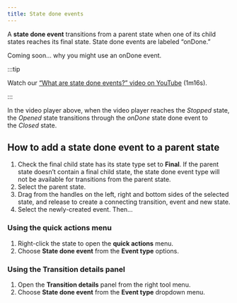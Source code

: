 ```yaml
---
title: State done events
---
```


A **state done event** transitions from a parent state when one of its child states reaches its final state. State done events are labeled “onDone.”

Coming soon… why you might use an onDone event.

:::tip

Watch our [“What are state done events?” video on YouTube](https://www.youtube.com/watch?v=3laC3gWBLnM&list=PLvWgkXBB3dd4I_l-djWVU2UGPyBgKfnTQ&index=11) (1m16s).

:::

<p>
  <ThemedImage
    alt="Video player state machine containing closed and opened states. On the Play event, the Closed state transitions to the Opened state. The Opened state invokes a startVideo actor and has a description of “The video player should be in full-screen mode.” The Opened state contains Playing and Paused states, which are transitioned between using the Pause and Play events. There’s a Stop event from the Opened state that transitions to the final state of Stopped. There’s an onDone event from the parent Opened state back to the Closed state."
    sources={{
      light:
        '/assets/transitions-and-events/state-done-events/state-done-events.png',
      dark: '/assets/transitions-and-events/state-done-events/state-done-events-dm.png',
    }}
  />
</p>

In the video player above, when the video player reaches the *Stopped* state, the *Opened* state transitions through the *onDone* state done event to the *Closed* state.

## How to add a state done event to a parent state

1. Check the final child state has its state type set to **Final**. If the parent state doesn’t contain a final child state, the state done event type will not be available for transitions from the parent state.
2. Select the parent state.
3. Drag from the handles on the left, right and bottom sides of the selected state, and release to create a connecting transition, event and new state.
4. Select the newly-created event. Then…

### Using the **quick actions** menu

1. Right-click the state to open the **quick actions** menu.
2. Choose **State done event** from the **Event type** options.

### Using the **Transition details** panel

1. Open the **Transition details** panel from the right tool menu.
2. Choose **State done event** from the **Event type** dropdown menu.
